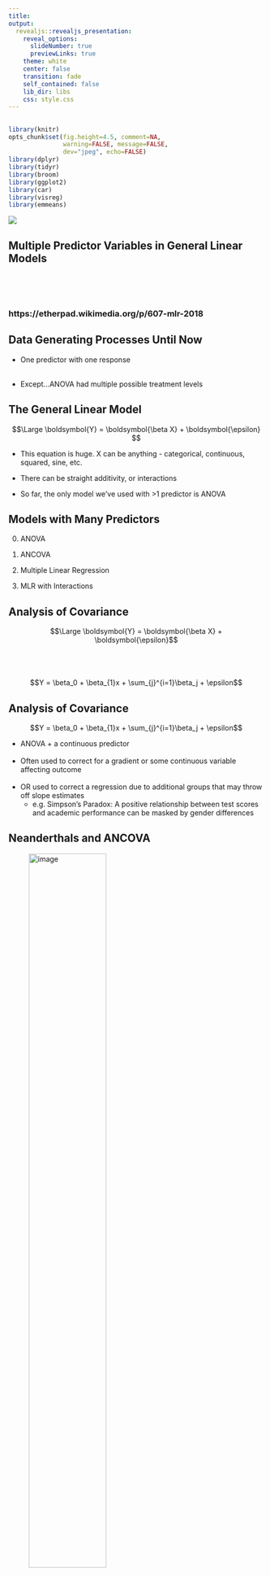 ```yaml
---
title:
output:
  revealjs::revealjs_presentation:
    reveal_options:
      slideNumber: true
      previewLinks: true
    theme: white
    center: false
    transition: fade
    self_contained: false
    lib_dir: libs
    css: style.css
---
```


## 
```r
library(knitr)
opts_chunk$set(fig.height=4.5, comment=NA, 
               warning=FALSE, message=FALSE, 
               dev="jpeg", echo=FALSE)
library(dplyr)
library(tidyr)
library(broom)
library(ggplot2)
library(car)
library(visreg)
library(emmeans)

```
![](images/23/wonka_mult_regression.jpg)
<h2> Multiple Predictor Variables in General Linear Models</h2>

##
\ 
\
\
<h3>https://etherpad.wikimedia.org/p/607-mlr-2018</h3>

## Data Generating Processes Until Now

-   One predictor with one response\
    \

-   Except...ANOVA had multiple possible treatment levels

## The General Linear Model

$$\Large \boldsymbol{Y} = \boldsymbol{\beta X} + \boldsymbol{\epsilon} $$  

-   This equation is huge. X can be anything - categorical,
    continuous, squared, sine, etc.

-   There can be straight additivity, or interactions

-   So far, the only model we've used with >1 predictor is ANOVA


## Models with Many Predictors

0.   ANOVA

1.   ANCOVA

2.   Multiple Linear Regression

3.   MLR with Interactions


## Analysis of Covariance

$$\Large \boldsymbol{Y} = \boldsymbol{\beta X} + \boldsymbol{\epsilon}$$  
\
\
$$Y = \beta_0 + \beta_{1}x  + \sum_{j}^{i=1}\beta_j + \epsilon$$  


## Analysis of Covariance

$$Y = \beta_0 + \beta_{1}x  + \sum_{j}^{i=1}\beta_j + \epsilon$$  


-   ANOVA + a continuous predictor\
\
-   Often used to correct for a gradient or some continuous variable affecting outcome\
\
-   OR used to correct a regression due to additional groups that may throw off slope estimates\
      - e.g. Simpson's Paradox: A positive relationship between test scores and academic performance can be masked by gender differences



## Neanderthals and ANCOVA

![image](./images/23/neanlooking.jpeg){width="60.00000%"}

Who had a bigger brain: Neanderthals or us?





## The Means Look the Same...

```r
neand <- read.csv("./data/23/18q09NeanderthalBrainSize.csv")
neand_plot_box <- qplot(species, lnbrain, data=neand, fill=species, geom="boxplot")  + theme_bw()
neand_plot_box
```



## But there appears to be a Relationship Between Body and Brain Mass

```r
neand_plot <- qplot(lnmass, lnbrain, data=neand, color=species, size=I(3))  + theme_bw()
neand_plot
```



## And Mean Body Mass is Different

```r
neand_plot_box2 <- qplot(species, lnmass, data=neand, fill=species, geom="boxplot")  + theme_bw()
neand_plot_box2
```

## 
\
\
![](images/23/redo_analysis.jpg)

## Analysis of Covariance (control for a covariate)

```r
neand_lm <- lm(lnbrain ~ species + lnmass, data=neand)

```


```r
neand <- cbind(neand, predict(neand_lm, interval="confidence"))

neand_fit <- ggplot(data = neand,
       aes(x = lnmass, y = lnbrain, color = species)) +
  geom_point(size = 3) +
  geom_line(aes(y=fit)) + 
  geom_ribbon(aes(ymin=lwr, ymax=upr), 
              fill="lightgrey", 
              alpha=0.5) 

neand_fit
```

ANCOVA: Evaluate a categorical effect(s), controlling for a *covariate* (parallel lines)\
 
Groups modify the *intercept*.


## The Steps of Statistical Modeling
1. What is your question?
2. What model of the world matches your question?
3. Build a test
4. Evaluate test assumptions
5. Evaluate test results
6. Visualize


## Assumptions of Multiway Anova
-   Independence of data points

-   Normality and homoscedacticity within groups (of residuals)

-   No relationship between fitted and residual values

-   Additivity of Treatment and Covariate (Parallel Slopes)


## The Usual Suspects of Assumptions
```r
par(mfrow=c(2,2))
plot(neand_lm, which=c(1,2,5), cex.lab=1.4)
par(mfrow=c(1,1))
```

## Group Residuals
```r
residualPlots(neand_lm, cex.lab=1.4, test=FALSE)
```

## Test for Parallel Slopes
We test a model where
$$Y = \beta_0 + \beta_{1}x  + \sum_{j}^{i=1}\beta_j + \sum_{k}^{i=1}\beta_{j}x + \epsilon$$
<div class="fragment">

```r
neand_lm_int <- lm(lnbrain ~ species * lnmass, data=neand)
knitr::kable(Anova(neand_lm_int))
```

</div>
\
<div class="fragment">If you have an interaction, welp, that's a different model - slopes vary by group!</div>

## Ye Olde F-Test
```r
knitr::kable(Anova(neand_lm))
```

<span class="fragment">What type of Sums of Squares?</span>\
\
<span class="fragment">II!</span>

## Vsualizing Result
```r
neand_fit
```

## Parcelling Out Covariate

```r
crPlots(neand_lm)
```

## Parcelling Out Covariate with PostHocs & Estimated Marginal Menas
```r
options(digits=3)
contrast(emmeans(neand_lm, ~species,
                 at = list(lnmass = mean(neand$lnmass))), method = "tukey") %>%
  kable(digits=3)
options(digits=5)
```

This is the difference between lines

## What are the values at, say, mean log mass?

```r
emmeans(neand_lm, ~species,
                 at = list(lnmass = mean(neand$lnmass))) %>%
  kable(digits = 3)
```

## How do the slopes differ?
```r
emtrends(neand_lm, ~species, var = "lnmass") %>%
  kable(digits = 3)
```

## If there had been an interaction...
```r
neand_lm_int <- lm(lnbrain ~ species * lnmass, data=neand)

emtrends(neand_lm_int, ~species, var = "lnmass", at = list(lnmass = 3.9)) %>%
  kable(digits = 3)
```

```r
emtrends(neand_lm_int, ~species, var = "lnmass", at = list(lnmass = 4.4)) %>%
  kable(digits = 3)
```

## Differences in groups with an interaction
At lnmass = 3.9
```r
emmeans(neand_lm_int, ~species,
                 at = list(lnmass = 3.9)) %>%
  kable(digits = 3)
```


At lnmass = 4.4
```r
emmeans(neand_lm_int, ~species,
                 at = list(lnmass = 4.4)) %>%
  kable(digits = 3)
```

## Models with Many Predictors

0.   ANOVA

1.   ANCOVA

2.   <font color="red">Multiple Linear Regression</font>

3.   MLR with Interactions

## One-Way ANOVA Graphically

![image](./images/23/anova.png){width="60.00000%"}



## Multiple Linear Regression?

![image](./images/23/regression1.png){width="60.00000%"}


<div style="text-align:left">Note no connection between predictors, as in ANOVA. This is ONLY true ifwe have manipulated variables so that there is no relationship between
the two. This is not often the case!</div>



## Multiple Linear Regression

![image](./images/23/regression2.png){width="60.00000%"}


<div style="text-align:left">Curved double-headed arrow indicates COVARIANCE between predictors that we must account for.  
\
MLR controls for the correlation - estimates unique contribution of each predictor.
</div>


## Calculating Multiple Regression Coefficients with OLS

$$\boldsymbol{Y} = \boldsymbol{b X} + \boldsymbol{\epsilon}$$

<div style="text-align:left">
Remember in Simple Linear Regression $b = \frac{cov_{xy}}{var_{x}}$?\
\
In Multiple Linear Regression
$\boldsymbol{b} = \boldsymbol{cov_{xy}}\boldsymbol{S_{x}^{-1}}$\
\
where $\boldsymbol{cov_{xy}}$ is the covariances of $\boldsymbol{x_i}$
with $\boldsymbol{y}$ and $\boldsymbol{S_{x}^{-1}}$ is the
variance/covariance matrix of all *Independent variables*\
</div>


##  {data-background="images/23/fires.jpg"}
<div style="bottom:100%; text-align:left; background:goldenrod">Five year study of wildfires & recovery in Southern California shurblands in 1993. 90 plots (20 x 50m)  
\
(data from Jon Keeley et al.)</div>



## What causes species richness?

- Distance from fire patch 
- Elevation
- Abiotic index
- Patch age
- Patch heterogeneity
- Severity of last fire
- Plant cover

## Many Things may Influence Species Richness

```r
keeley <- read.csv("data/23/Keeley_rawdata_select4.csv")
pairs(keeley)
```

## Our Model
\
\
$$Richness =\beta_{0} ̃+ \beta_{1} cover +\beta_{2} firesev + \beta_{3}hetero +\epsilon$$
\
\
<div class="fragment">

```r

klm <- lm(rich ~ cover + firesev + hetero, data=keeley)
```
</div>

## Testing Assumptions
> - Data Generating Process: Linearity \
\
> - Error Generating Process: Normality & homoscedasticity of residuals  
\
> - Data: Outliers not influencing residuals  
\
> - Predictors: Minimal multicollinearity

## 
![](./images/23/gosling_multicollinearity.jpg)

## Checking for Multicollinearity: Correlation Matrices

```r
with(keeley, cor(cbind(cover, firesev, hetero)))
``` 

<div style="text-align:left">Correlations over 0.4 can
be problematic, but, they may be OK even as high as 0.8. \
\
Beyond this, are you getting unique information from each variable?</div>



## Checking for Multicollinearity: Variance Inflation Factor

> - Consider $y = \beta_{0} + \beta_{1}x_{1}  + \beta_{2}x_{2} + \epsilon$ \
\
> - And $X_{1} = \alpha_{0} + \alpha_{2}x_{2} + \epsilon_j$ \
\
> - $var(\beta_{1}) = \frac{\sigma^2}{(n-1)\sigma^2_{X_1}}\frac{1}{1-R^{2}_1}$
\
\
<span class="fragment">$$VIF = \frac{1}{1-R^2_{1}}$$ </span>

## Checking for Multicollinearity: Variance Inflation Factor
$$VIF_1 = \frac{1}{1-R^2_{1}}$$ 


```r
vif(klm)
``` 

<div style="text-align:left">VIF $>$ 5 or 10 can be problematic and indicate an unstable solution. \
\
Solution: evaluate correlation and drop a predictor
</div>


## Other Diagnostics as Usual!

```r
par(mfrow=c(2,2))
plot(klm, which=c(1,2,5))
par(mfrow=c(1,1))
```



## Examine Residuals With Respect to Each Predictor

```r
residualPlots(klm, test=FALSE)
```



## Which Variables Explained Variation: Type II Marginal SS

```r
knitr::kable(Anova(klm), digits=2)
``` 


If order of entry matters, can use type I. Remember, what models are you comparing?



## What’s Going On: Type I and II Sums of Squares

  ------------ ------------ ------------ --
                  Type I      Type II    
   Test for A     A v. 1     A + B v. B  
   Test for B   A + B v. A   A + B v. A  
  ------------ ------------ ------------ --

\
\

-   Type II more conservative for A



## The coefficients

```r
knitr::kable(coef(summary(klm)), digits=2)
``` 

R<sup>2</sup> = `r summary(klm)$r.square`


## Comparing Coefficients on the Same Scale

$$r_{xy} = b_{xy}\frac{sd_{x}}{sd_{y}}$$ 

```r
library(QuantPsyc) 
lm.beta(klm)
```


## Visualization of 4-D Multivariate Models is Difficult!

```r

qplot(cover, rich, data=keeley, colour=firesev, size=firesev^2) +
  theme_bw(base_size=14) + 
  scale_color_gradient(low="yellow", high="purple") +
  scale_size_continuous(range=c(1,10))
```



## Component-Residual Plots Aid in Visualization

```r
crPlots(klm, smoother=F)
```

Takes effect of predictor + residual of response

## Added Variable Plot to Show Unique Contributions when Holding Others Constant
```r
avPlots(klm)
```

## Or Show Regression at Median of Other Variables

```r
par(mfrow=c(2,2))
visreg::visreg(klm, cex.lab=1.3)
par(mfrow=c(1,1))
``` 

## Or Show Predictions Overlaid on Data

```r
pred_info <- crossing(cover = seq(0,1.5, length.out=100),
                      firesev=c(2,5,8)) %>%
  crossing(hetero=c(0.5, 0.8)) %>%
  modelr::add_predictions(klm, var="rich") %>%
  dplyr::mutate(hetero_split = hetero)

ggplot(pred_info, mapping=aes(x=cover, y=rich)) +
  geom_line(lwd=1.5, mapping=aes(color=factor(firesev), group=paste(firesev, hetero))) +
    facet_wrap(~hetero_split) +
  geom_point(data=keeley %>% 
               dplyr::mutate(hetero_split = ifelse(hetero<mean(hetero), 0.5, 0.8))) +
  theme_bw(base_size=14)
```


## Models with Many Predictors

0.   ANOVA

1.   ANCOVA

2.   Multiple Linear Regression

3.   <font color="red">MLR with Interactions</font>



## Problem: What if Continuous Predictors are Not Additive?

```r
source("./3dplotting.R")
with(keeley, scatterPlot3d(age,elev,firesev, 
                           col="black", xlab="age", ylab="elev", zlab="firesev",
                           phi=20, theta=-25))

```




## Problem: What if Continuous Predictors are Not Additive?

```r
keeley$egroup <- keeley$elev<600
k_plot <- qplot(age, firesev, data=keeley, color=elev, size=elev)  + theme_bw() +
  scale_color_continuous(low="blue", high="red")
k_plot 
```


## Problem: What if Continuous Predictors are Not Additive?

```r
k_plot + stat_smooth(method="lm", aes(group=egroup))
```

##
\
\
![](./images/23/regression_depression.jpg)

## Model For Age Interacting with Elevation to Influence Fire Severity
$$y = \beta_0 + \beta_{1}x_{1} + \beta_{2}x_{2}+ \beta_{3}x_{1}x_{2}$$
\
\
```r
keeley_lm_int <- lm(firesev ~ age*elev, data=keeley)
```

## Testing Assumptions
> - Data Generating Process: Linearity \
\
> - Error Generating Process: Normality & homoscedasticity of residuals  
\
> - Data: Outliers not influencing residuals  \
\
> - Predictors: Minimal collinearity

## Other Diagnostics as Usual!

```r
par(mfrow=c(2,2))
plot(keeley_lm_int, which=c(1,2,5))
par(mfrow=c(1,1))
```



## Examine Residuals With Respect to Each Predictor

```r
residualPlots(keeley_lm_int, test=FALSE)
```


## Interactions, VIF, and Centering
```r
vif(keeley_lm_int)
```
\
<div style="text-align:left">
This isn't that bad. But it can be. \
\
Often, interactions or nonlinear derived predictors are collinear with one or more of their predictors. \
\
To remove, this, we **center** predictors - i.e., $X_i - mean(X)$
</div>

## Interpretation of Centered Coefficients
$$\huge X_i - \bar{X}$$


> - Additive coefficients are the effect of a predictor at the mean value of the other predictors \
\
> -   Intercepts are at the mean value of all predictors \
\
> -   Visualization will keep you from getting confused! \

## Interactions, VIF, and Centering
$$y = \beta_0 + \beta_{1}(x_{1}-\bar{x_{1}}) + \beta_{2}(x_{2}-\bar{x_{2}})+ \beta_{3}(x_{1}-\bar{x_{1}})(x_{2}-\bar{x_{2}})$$

\
\
<p align="left">Variance Inflation Factors for Centered Model:</p>
```r
keeley <- keeley %>%
  mutate(age_c = age-mean(age),
         elev_c = elev - mean(elev))

keeley_lm_int_cent <- lm(firesev ~ age_c*elev_c, data=keeley)

vif(keeley_lm_int_cent)
```

## F-Tests to Evaluate Model
What type of Sums of Squares??

<div class="fragment">
```r
knitr::kable(Anova(keeley_lm_int))
```


## Coefficients!
```r
knitr::kable(coef(summary(keeley_lm_int)))
```

\
\
R<sup>2</sup> = `r summary(keeley_lm_int)$r.square`\
\
Note that additive coefficients signify the effect of one predictor in the abscence of all others.

## Centered Coefficients!
```r
knitr::kable(coef(summary(keeley_lm_int_cent)))
```

\
\
R<sup>2</sup> = `r summary(keeley_lm_int_cent)$r.square`\
\
Note that additive coefficients signify the effect of one predictor at the average level of all others.

## Interpretation
> - What the heck does an interaction effect mean?\
\
> - We can look at the effect of one variable at different levels of the other\
\
> - We can look at a surface \
\
> - We can construct *counterfactual* plots showing how changing both variables influences our outcome

## Age at Different Levels of Elevation
```r
visreg(keeley_lm_int, "age", by="elev")
```

## Elevation at Different Levels of Age
```r
visreg(keeley_lm_int, "elev", by="age")
```

## Surfaces and Other 3d Objects
```r
abcSurf(keeley_lm_int, phi=20, theta=-65, col="lightblue") -> p 

with(keeley, scatterPlot3d(age,elev,firesev, add=T, background=p, col="black", alpha=0.4))
```

## Or all in one plot
```r
k_pred <- crossing(elev = 100:1200, age = quantile(keeley$age)) %>%
  modelr::add_predictions(keeley_lm_int, var="firesev") %>%
  mutate(age_levels = paste("Age = ", age, sep=""))

ggplot() +
  geom_point(keeley, mapping=aes(x=elev, y=firesev, color=age, size=age)) +
  geom_line(data=k_pred, mapping=aes(x=elev, y=firesev, color=age, group=age)) +
  scale_color_continuous(low="blue", high="red") +
  theme_bw(base_size=17)
```

## Without Data and Including CIs
```r

k <- predict(keeley_lm_int, newdata=k_pred, se.fit=TRUE, interval="confidence")
k_pred$lwr = k$fit[,2]
k_pred$upr = k$fit[,3]

ggplot() +
  geom_ribbon(data=k_pred, mapping=aes(x=elev, y=firesev, group=age, ymin = lwr, ymax=upr),
              alpha=0.1) +
  geom_line(data=k_pred, mapping=aes(x=elev, y=firesev, color=age, group=age)) +
  scale_color_continuous(low="blue", high="red") +
  theme_bw(base_size=17)
```

## A Heatmap Approach
```r
k_pred_grid <- crossing(elev = 100:1200, age = 3:60) %>%
  modelr::add_predictions(keeley_lm_int, var="firesev")

ggplot(k_pred_grid, mapping=aes(x=age, y=elev, colour=firesev)) +
  geom_tile() +
#  scale_color_continuous(low="lightblue", high="red")
  scale_color_gradient2(low = "blue", high="red", mid="white", midpoint=5)
```

## 
\
\
![](images/23/matrix_regression.jpg)
\
<span class="fragment">We can do a *lot* with the general linear model!<br></span>
<span class="fragment">You are only limited by the biological models you can imagine.</span>
